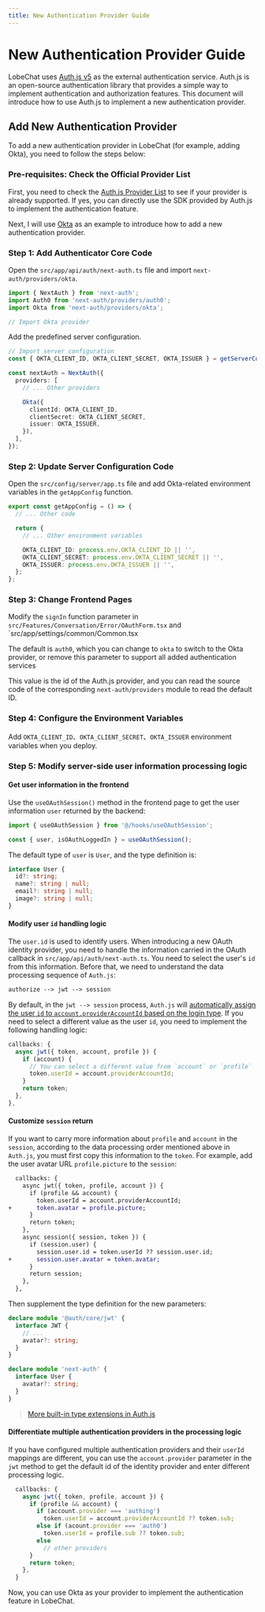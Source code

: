 ```yaml
---
title: New Authentication Provider Guide
---
```


# New Authentication Provider Guide

LobeChat uses [Auth.js v5](https://authjs.dev/) as the external authentication service. Auth.js is an open-source authentication library that provides a simple way to implement authentication and authorization features. This document will introduce how to use Auth.js to implement a new authentication provider.

## Add New Authentication Provider

To add a new authentication provider in LobeChat (for example, adding Okta), you need to follow the steps below:

### Pre-requisites: Check the Official Provider List

First, you need to check the [Auth.js Provider List](https://authjs.dev/reference/core/providers) to see if your provider is already supported. If yes, you can directly use the SDK provided by Auth.js to implement the authentication feature.

Next, I will use [Okta](https://authjs.dev/reference/core/providers/okta) as an example to introduce how to add a new authentication provider.

### Step 1: Add Authenticator Core Code

Open the `src/app/api/auth/next-auth.ts` file and import `next-auth/providers/okta`.

```ts
import { NextAuth } from 'next-auth';
import Auth0 from 'next-auth/providers/auth0';
import Okta from 'next-auth/providers/okta';

// Import Okta provider
```

Add the predefined server configuration.

```ts
// Import server configuration
const { OKTA_CLIENT_ID, OKTA_CLIENT_SECRET, OKTA_ISSUER } = getServerConfig();

const nextAuth = NextAuth({
  providers: [
    // ... Other providers

    Okta({
      clientId: OKTA_CLIENT_ID,
      clientSecret: OKTA_CLIENT_SECRET,
      issuer: OKTA_ISSUER,
    }),
  ],
});
```

### Step 2: Update Server Configuration Code

Open the `src/config/server/app.ts` file and add Okta-related environment variables in the `getAppConfig` function.

```ts
export const getAppConfig = () => {
  // ... Other code

  return {
    // ... Other environment variables

    OKTA_CLIENT_ID: process.env.OKTA_CLIENT_ID || '',
    OKTA_CLIENT_SECRET: process.env.OKTA_CLIENT_SECRET || '',
    OKTA_ISSUER: process.env.OKTA_ISSUER || '',
  };
};
```

### Step 3: Change Frontend Pages

Modify the `signIn` function parameter in `src/Features/Conversation/Error/OAuthForm.tsx` and \`src/app/settings/common/Common.tsx

The default is `auth0`, which you can change to `okta` to switch to the Okta provider, or remove this parameter to support all added authentication services

This value is the id of the Auth.js provider, and you can read the source code of the corresponding `next-auth/providers` module to read the default ID.

### Step 4: Configure the Environment Variables

Add `OKTA_CLIENT_ID`、`OKTA_CLIENT_SECRET`、`OKTA_ISSUER` environment variables when you deploy.

### Step 5: Modify server-side user information processing logic

#### Get user information in the frontend

Use the `useOAuthSession()` method in the frontend page to get the user information `user` returned by the backend:

```ts
import { useOAuthSession } from '@/hooks/useOAuthSession';

const { user, isOAuthLoggedIn } = useOAuthSession();
```

The default type of `user` is `User`, and the type definition is:

```ts
interface User {
  id?: string;
  name?: string | null;
  email?: string | null;
  image?: string | null;
}
```

#### Modify user `id` handling logic

The `user.id` is used to identify users. When introducing a new OAuth identity provider, you need to handle the information carried in the OAuth callback in `src/app/api/auth/next-auth.ts`. You need to select the user's `id` from this information. Before that, we need to understand the data processing sequence of `Auth.js`:

```txt
authorize --> jwt --> session
```

By default, in the `jwt --> session` process, `Auth.js` will [automatically assign the user `id` to `account.providerAccountId` based on the login type](https://authjs.dev/reference/core/types#provideraccountid). If you need to select a different value as the user `id`, you need to implement the following handling logic:

```ts
callbacks: {
  async jwt({ token, account, profile }) {
    if (account) {
      // You can select a different value from `account` or `profile`
      token.userId = account.providerAccountId;
    }
    return token;
  },
},
```

#### Customize `session` return

If you want to carry more information about `profile` and `account` in the `session`, according to the data processing order mentioned above in `Auth.js`, you must first copy this information to the `token`. For example, add the user avatar URL `profile.picture` to the `session`:

```diff
  callbacks: {
    async jwt({ token, profile, account }) {
      if (profile && account) {
        token.userId = account.providerAccountId;
+       token.avatar = profile.picture;
      }
      return token;
    },
    async session({ session, token }) {
      if (session.user) {
        session.user.id = token.userId ?? session.user.id;
+       session.user.avatar = token.avatar;
      }
      return session;
    },
  },
```

Then supplement the type definition for the new parameters:

```ts
declare module '@auth/core/jwt' {
  interface JWT {
    // ...
    avatar?: string;
  }
}

declare module 'next-auth' {
  interface User {
    avatar?: string;
  }
}
```

> [More built-in type extensions in Auth.js](https://authjs.dev/getting-started/typescript#module-augmentation)

#### Differentiate multiple authentication providers in the processing logic

If you have configured multiple authentication providers and their `userId` mappings are different, you can use the `account.provider` parameter in the `jwt` method to get the default id of the identity provider and enter different processing logic.

```ts
  callbacks: {
    async jwt({ token, profile, account }) {
      if (profile && account) {
        if (account.provider === 'authing')
          token.userId = account.providerAccountId ?? token.sub;
        else if (acount.provider === 'auth0')
          token.userId = profile.sub ?? token.sub;
        else
          // other providers
      }
      return token;
    },
  }
```

Now, you can use Okta as your provider to implement the authentication feature in LobeChat.
